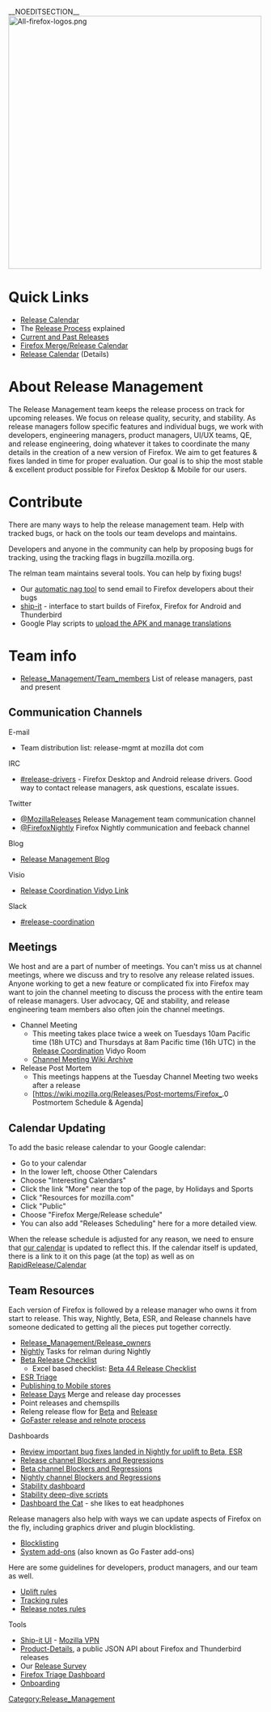 __NOEDITSECTION__
[[File:All-firefox-logos.png|500px|center]]
=Quick Links=
* [[RapidRelease/Calendar | Release Calendar ]]
* The [[RapidRelease | Release Process]] explained
* [[Releases | Current and Past Releases]]
* [https://www.google.com/calendar/embed?src=mozilla.com_2d37383433353432352d3939%40resource.calendar.google.com Firefox Merge/Release Calendar]
* [https://www.google.com/calendar/embed?src=mozilla.com_dbq84anr9i8tcnmhabatstv5co%40group.calendar.google.com Release  Calendar] (Details)

=About Release Management=
The Release Management team keeps the release process on track for upcoming releases. We focus on release quality, security, and stability. As release managers follow specific features and individual bugs, we work with developers, engineering managers, product managers, UI/UX teams, QE, and release engineering, doing whatever it takes to coordinate the many details in the creation of a new version of Firefox.  We aim to get features & fixes landed in time for proper evaluation. Our goal is to ship the most stable & excellent product possible for Firefox Desktop & Mobile for our users.

= Contribute =

There are many ways to help the release management team. Help with tracked bugs, or hack on the tools our team develops and maintains.

Developers and anyone in the community can help by proposing bugs for tracking, using the tracking flags in bugzilla.mozilla.org.

The relman team maintains several tools. You can help by fixing bugs!
* Our [https://github.com/mozilla/relman-auto-nag automatic nag tool] to send email to Firefox developers about their bugs
* [https://bugzilla.mozilla.org/buglist.cgi?list_id=12453401&resolution=---&classification=Other&query_format=advanced&component=Ship%20It&product=Release%20Engineering ship-it] - interface to start builds of Firefox, Firefox for Android and Thunderbird
* Google Play scripts to [https://github.com/mozilla-releng/mozapkpublisher/ upload the APK and manage translations]

= Team info =
* [[Release_Management/Team_members]] List of release managers, past and present

==Communication Channels==
;E-mail
* Team distribution list: release-mgmt at mozilla dot com

;IRC
* [irc://irc.mozilla.org/%23release-drivers #release-drivers] - Firefox Desktop and Android release drivers. Good way to contact release managers, ask questions, escalate issues.

;Twitter
* [https://twitter.com/MozillaReleases @MozillaReleases] Release Management team communication channel
* [https://twitter.com/FirefoxNightly @FirefoxNightly]  Firefox Nightly communication and feeback channel

;Blog
* [http://release.mozilla.org/ Release Management Blog]

;Visio
* [https://v.mozilla.com/flex.html?roomdirect.html&key=EXysadF68Dac Release Coordination Vidyo Link]

;Slack
* [https://mozilla.slack.com/messages/release-coordination/ #release-coordination]

==Meetings==

We host and are a part of number of meetings.  You can't miss us at channel meetings, where we discuss and try to resolve any release related issues. Anyone working to get a new feature or complicated fix into Firefox may want to join the channel meeting to discuss the process with the entire team of release managers.  User advocacy, QE and stability, and release engineering team members also often join the channel meetings.

* Channel Meeting
**This meeting takes place twice a week on Tuesdays 10am Pacific time (18h UTC) and Thursdays at 8am Pacific time (16h UTC) in the [https://v.mozilla.com/flex.html?roomdirect.html&key=EXysadF68Dac Release Coordination] Vidyo Room
** [https://wiki.mozilla.org/Firefox/Channels/Meetings Channel Meeting Wiki Archive]
* Release Post Mortem
**This meetings happens at the Tuesday Channel Meeting two weeks after a release
** [https://wiki.mozilla.org/Releases/Post-mortems/Firefox_{{Version/Gecko/release/current}}.0 Postmortem Schedule & Agenda]

==Calendar Updating==
To add the basic release calendar to your Google calendar:
* Go to your calendar
* In the lower left, choose Other Calendars
* Choose "Interesting Calendars"
* Click the link "More" near the top of the page, by Holidays and Sports
* Click "Resources for mozilla.com"
* Click "Public"
* Choose "Firefox Merge/Release schedule"
* You can also add "Releases Scheduling" here for a more detailed view.

When the release schedule is adjusted for any reason, we need to ensure that [https://calendar.google.com/calendar/embed?src=bW96aWxsYS5jb21fZGJxODRhbnI5aTh0Y25taGFiYXRzdHY1Y29AZ3JvdXAuY2FsZW5kYXIuZ29vZ2xlLmNvbQ our calendar]  is updated to reflect this.  If the calendar itself is updated, there is a link to it on this page (at the top) as well as on [[RapidRelease/Calendar]]

==Team Resources==
Each version of Firefox is followed by a release manager who owns it from start to release. This way, Nightly, Beta, ESR, and Release channels have someone dedicated to getting all the pieces put together correctly.
* [[Release_Management/Release_owners]]
* [[Release_Management/Nightly|Nightly]] Tasks for relman during Nightly
* [[Release_Management/Beta_Release_Checklist|Beta Release Checklist]]
** Excel based checklist: [https://drive.google.com/open?id=1JjYHkyhSyACnu-UEL-a2PUbkHp1fcncDcdot-vs4d_E Beta 44 Release Checklist]
* [https://wiki.mozilla.org/Release_Management/ESR_Landing_Process ESR Triage]
* [[Release_Management/Mobile_Publishing_Documentation|Publishing to Mobile stores]]
* [[Release Management/Release Days|Release Days]] Merge and release day processes
* Point releases and chemspills
* Releng release flow for [http://moz-releng-docs.readthedocs.org/en/latest/release_workflows/fx_beta_release.html Beta] and [http://moz-releng-docs.readthedocs.org/en/latest/release_workflows/fx_ga_release.html Release]
* [https://drive.google.com/open?id=1x27I7hAmWDWiqk3o3YC3fklhE3N59bdgHCQHF5p_lkU GoFaster release and relnote process]

;Dashboards
* [[Release_Management/Review_Fixes_Worth_Uplifting|Review important bug fixes landed in Nightly for uplift to Beta, ESR]]
* [http://mozilla.github.io/releasehealth/?channel=release Release channel Blockers and Regressions]
* [http://mozilla.github.io/releasehealth/?channel=beta Beta channel Blockers and Regressions]
* [http://mozilla.github.io/releasehealth/?channel=nightly Nightly channel Blockers and Regressions]
* [https://sql.telemetry.mozilla.org/dashboard/release-management-dashboard Stability dashboard]
* [https://mozilla.github.io/stab-crashes Stability deep-dive scripts]
* [https://www.flickr.com/photos/lizhenry/24368249885 Dashboard the Cat] - she likes to eat headphones

;Release managers also help with ways we can update aspects of Firefox on the fly, including graphics driver and plugin blocklisting.
* [[Blocklisting|Blocklisting]]
* [[Firefox/Go_Faster/System_Add-ons/Process|System add-ons]] (also known as Go Faster add-ons)

;Here are some guidelines for developers, product managers, and our team as well.
* [[Release_Management/Uplift_rules|Uplift rules]]
* [[Release_Management/Tracking_rules|Tracking rules]]
* [[Release_Management/Relnotes_rules|Release notes rules]]

;Tools
* [http://ship-it.mozilla.org/ Ship-it UI] - [https://mana.mozilla.org/wiki/pages/viewpage.action?pageId=30769829 Mozilla VPN]
* [https://product-details.mozilla.org/1.0/ Product-Details], a public JSON API about Firefox and Thunderbird releases
* Our [[Release_Management/Release_Survey| Release Survey]]
* [https://wiki.mozilla.org/User:Akeybl/Release_Dash Firefox Triage Dashboard]
* [[Release_Management/Onboarding | Onboarding]]


[[Category:Release_Management]]
